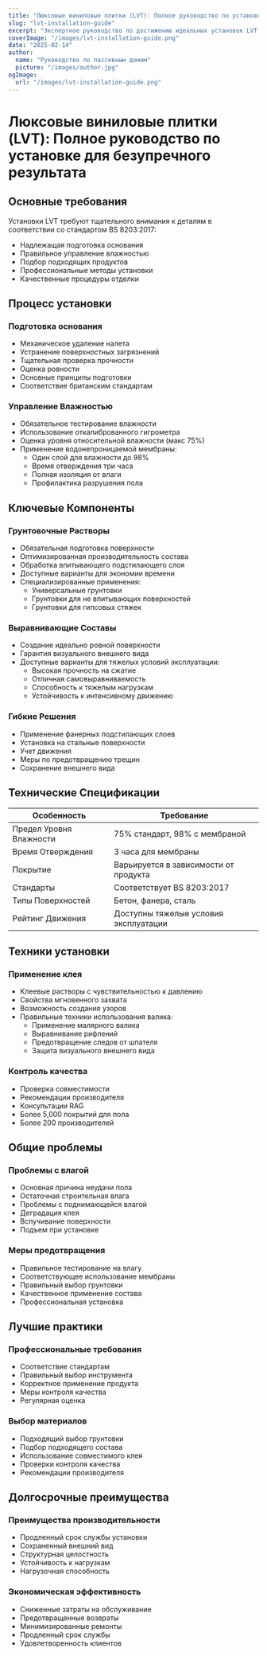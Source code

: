 ```yaml
---
title: "Люксовые виниловые плитки (LVT): Полное руководство по установке для безупречного результата"
slug: "lvt-installation-guide"
excerpt: "Экспертное руководство по достижению идеальных установок LVT: от подготовки основания до окончательной отделки, следуя стандартам BS 8203:2017 для долговечных результатов."
coverImage: "/images/lvt-installation-guide.png"
date: "2025-02-14"
author:
  name: "Руководство по пассивным домам"
  picture: "/images/author.jpg"
ogImage:
  url: "/images/lvt-installation-guide.png"
---
```


# Люксовые виниловые плитки (LVT): Полное руководство по установке для безупречного результата

## Основные требования

Установки LVT требуют тщательного внимания к деталям в соответствии со стандартом BS 8203:2017:

- Надлежащая подготовка основания
- Правильное управление влажностью
- Подбор подходящих продуктов
- Профессиональные методы установки
- Качественные процедуры отделки

## Процесс установки

### Подготовка основания
- Механическое удаление налета
- Устранение поверхностных загрязнений
- Тщательная проверка прочности
- Оценка ровности
- Основные принципы подготовки
- Соответствие британским стандартам

### Управление Влажностью
- Обязательное тестирование влажности
- Использование откалиброванного гигрометра
- Оценка уровня относительной влажности (макс 75%)
- Применение водонепроницаемой мембраны:
  - Один слой для влажности до 98%
  - Время отверждения три часа
  - Полная изоляция от влаги
  - Профилактика разрушения пола

## Ключевые Компоненты

### Грунтовочные Растворы
- Обязательная подготовка поверхности
- Оптимизированная производительность состава
- Обработка впитывающего подстилающего слоя
- Доступные варианты для экономии времени
- Специализированные применения:
  - Универсальные грунтовки
  - Грунтовки для не впитывающих поверхностей
  - Грунтовки для гипсовых стяжек

### Выравнивающие Составы
- Создание идеально ровной поверхности
- Гарантия визуального внешнего вида
- Доступные варианты для тяжелых условий эксплуатации:
  - Высокая прочность на сжатие
  - Отличная самовыравниваемость
  - Способность к тяжелым нагрузкам
  - Устойчивость к интенсивному движению

### Гибкие Решения
- Применение фанерных подстилающих слоев
- Установка на стальные поверхности
- Учет движения
- Меры по предотвращению трещин
- Сохранение внешнего вида

## Технические Спецификации

| Особенность | Требование |
|-------------|------------|
| Предел Уровня Влажности | 75% стандарт, 98% с мембраной |
| Время Отверждения | 3 часа для мембраны |
| Покрытие | Варьируется в зависимости от продукта |
| Стандарты | Соответствует BS 8203:2017 |
| Типы Поверхностей | Бетон, фанера, сталь |
| Рейтинг Движения | Доступны тяжелые условия эксплуатации |

## Техники установки

### Применение клея
- Клеевые растворы с чувствительностью к давлению
- Свойства мгновенного захвата
- Возможность создания узоров
- Правильные техники использования валика:
  - Применение малярного валика
  - Выравнивание рифлений
  - Предотвращение следов от шпателя
  - Защита визуального внешнего вида

### Контроль качества
- Проверка совместимости
- Рекомендации производителя
- Консультации RAG
- Более 5,000 покрытий для пола
- Более 200 производителей

## Общие проблемы

### Проблемы с влагой
- Основная причина неудачи пола
- Остаточная строительная влага
- Проблемы с поднимающейся влагой
- Деградация клея
- Вспучивание поверхности
- Подъем при установке

### Меры предотвращения
- Правильное тестирование на влагу
- Соответствующее использование мембраны
- Правильный выбор грунтовки
- Качественное применение состава
- Профессиональная установка

## Лучшие практики

### Профессиональные требования
- Соответствие стандартам
- Правильный выбор инструмента
- Корректное применение продукта
- Меры контроля качества
- Регулярная оценка

### Выбор материалов
- Подходящий выбор грунтовки
- Подбор подходящего состава
- Использование совместимого клея
- Проверки контроля качества
- Рекомендации производителя

## Долгосрочные преимущества

### Преимущества производительности
- Продленный срок службы установки
- Сохраненный внешний вид
- Структурная целостность
- Устойчивость к нагрузкам
- Нагрузочная способность

### Экономическая эффективность
- Сниженные затраты на обслуживание
- Предотвращенные возвраты
- Минимизированные ремонты
- Продленный срок службы
- Удовлетворенность клиентов